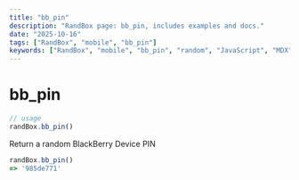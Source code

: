 ```yaml
---
title: "bb_pin"
description: "RandBox page: bb_pin, includes examples and docs."
date: "2025-10-16"
tags: ["RandBox", "mobile", "bb_pin"]
keywords: ["RandBox", "mobile", "bb_pin", "random", "JavaScript", "MDX"]
---
```


# bb_pin

```js
// usage
randBox.bb_pin()
```

Return a random BlackBerry Device PIN

```js
randBox.bb_pin()
=> '985de771'
```

